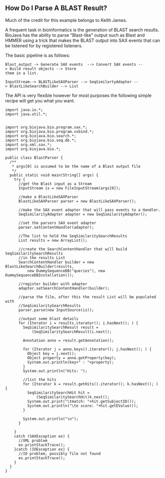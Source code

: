 == How Do I Parse A BLAST Result? ==

Much of the credit for this example belongs to Keith James.

A frequent task in bioinformatics is the generation of BLAST search results. BioJava has the ability to parse "Blast-like" output such as Blast and HMMER using a trick that makes the BLAST output into SAX events that can be listened for by registered listeners.

The basic pipeline is as follows:

 Blast_output -> Generate SAX events  --> Convert SAX events --> Build result objects --> Store 
 them in a list.

 InputStream--> BLASTLikeSAXParser --> SeqSimilartyAdapter --> BlastLikeSearchBuilder --> List

The API is very flexible however for most purposes the following simple recipe will get you what you want.

<pre>
import java.io.*;
import java.util.*;


import org.biojava.bio.program.sax.*;
import org.biojava.bio.program.ssbind.*;
import org.biojava.bio.search.*;
import org.biojava.bio.seq.db.*;
import org.xml.sax.*;
import org.biojava.bio.*;

public class BlastParser {
  /**
   * args[0] is assumed to be the name of a Blast output file
   */
  public static void main(String[] args) {
    try {
      //get the Blast input as a Stream
      InputStream is = new FileInputStream(args[0]);

      //make a BlastLikeSAXParser
      BlastLikeSAXParser parser = new BlastLikeSAXParser();

      //make the SAX event adapter that will pass events to a Handler.
      SeqSimilarityAdapter adapter = new SeqSimilarityAdapter();

      //set the parsers SAX event adapter
      parser.setContentHandler(adapter);

      //The list to hold the SeqSimilaritySearchResults
      List results = new ArrayList();

      //create the SearchContentHandler that will build SeqSimilaritySearchResults
      //in the results List
      SearchContentHandler builder = new BlastLikeSearchBuilder(results,
          new DummySequenceDB("queries"), new DummySequenceDBInstallation());

      //register builder with adapter
      adapter.setSearchContentHandler(builder);

      //parse the file, after this the result List will be populated with
      //SeqSimilaritySearchResults
      parser.parse(new InputSource(is));

      //output some blast details
      for (Iterator i = results.iterator(); i.hasNext(); ) {
        SeqSimilaritySearchResult result =
            (SeqSimilaritySearchResult)i.next();

        Annotation anno = result.getAnnotation();

        for (Iterator j = anno.keys().iterator(); j.hasNext(); ) {
          Object key = j.next();
          Object property = anno.getProperty(key);
          System.out.println(key+" : "+property);
        }
        System.out.println("Hits: ");

        //list the hits
        for (Iterator k = result.getHits().iterator(); k.hasNext(); ) {
          SeqSimilaritySearchHit hit =
              (SeqSimilaritySearchHit)k.next();
          System.out.print("\tmatch: "+hit.getSubjectID());
          System.out.println("\te score: "+hit.getEValue());
        }

        System.out.println("\n");
      }

    }
    catch (SAXException ex) {
      //XML problem
      ex.printStackTrace();
    }catch (IOException ex) {
      //IO problem, possibly file not found
      ex.printStackTrace();
    }
  }
}
</pre>